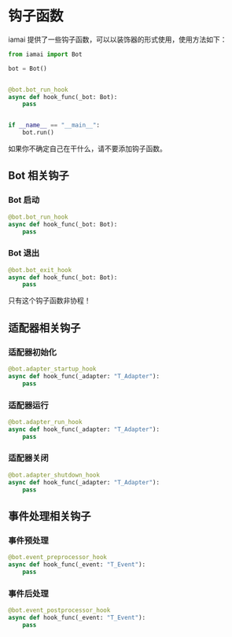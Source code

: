 
# 钩子函数

iamai 提供了一些钩子函数，可以以装饰器的形式使用，使用方法如下：

```python filename="main.py" {6} showLineNumbers
from iamai import Bot

bot = Bot()


@bot.bot_run_hook
async def hook_func(_bot: Bot):
    pass


if __name__ == "__main__":
    bot.run()

```

<Callout type="warning" emoji="⚠️">
  如果你不确定自己在干什么，请不要添加钩子函数。
</Callout>

## Bot 相关钩子

### Bot 启动

```python filename="main.py" {1} showLineNumbers
@bot.bot_run_hook
async def hook_func(_bot: Bot):
    pass
```

### Bot 退出

```python filename="main.py" {1} showLineNumbers
@bot.bot_exit_hook
async def hook_func(_bot: Bot):
    pass
```

<Callout type="warning" emoji="⚠️">
  只有这个钩子函数非协程！
</Callout>

## 适配器相关钩子

### 适配器初始化

```python filename="main.py" {1} showLineNumbers
@bot.adapter_startup_hook
async def hook_func(_adapter: "T_Adapter"):
    pass
```

### 适配器运行

```python filename="main.py" {1} showLineNumbers
@bot.adapter_run_hook
async def hook_func(_adapter: "T_Adapter"):
    pass
```

### 适配器关闭

```python filename="main.py" {1} showLineNumbers
@bot.adapter_shutdown_hook
async def hook_func(_adapter: "T_Adapter"):
    pass
```

## 事件处理相关钩子

### 事件预处理

```python filename="main.py" {1} showLineNumbers
@bot.event_preprocessor_hook
async def hook_func(_event: "T_Event"):
    pass
```

### 事件后处理

```python filename="main.py" {1} showLineNumbers
@bot.event_postprocessor_hook
async def hook_func(_event: "T_Event"):
    pass
```
